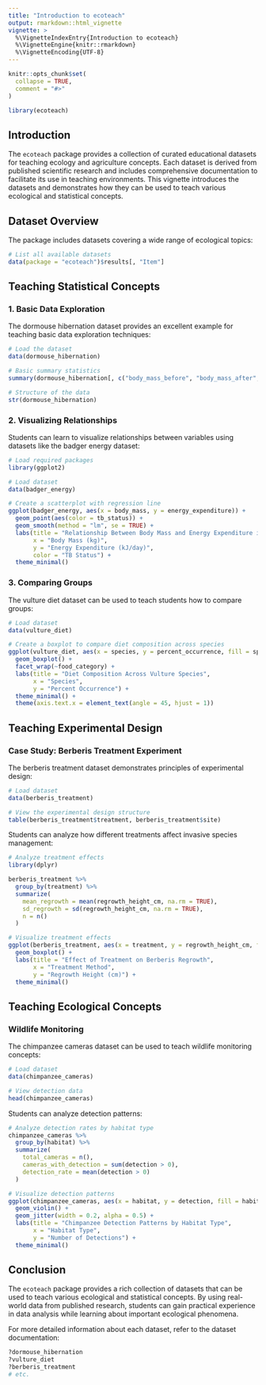 ```yaml
---
title: "Introduction to ecoteach"
output: rmarkdown::html_vignette
vignette: >
  %\VignetteIndexEntry{Introduction to ecoteach}
  %\VignetteEngine{knitr::rmarkdown}
  %\VignetteEncoding{UTF-8}
---
```


```r
knitr::opts_chunk$set(
  collapse = TRUE,
  comment = "#>"
)
```

```r
library(ecoteach)
```

## Introduction

The `ecoteach` package provides a collection of curated educational datasets for teaching ecology and agriculture concepts. Each dataset is derived from published scientific research and includes comprehensive documentation to facilitate its use in teaching environments. This vignette introduces the datasets and demonstrates how they can be used to teach various ecological and statistical concepts.

## Dataset Overview

The package includes datasets covering a wide range of ecological topics:

```r
# List all available datasets
data(package = "ecoteach")$results[, "Item"]
```

## Teaching Statistical Concepts

### 1. Basic Data Exploration

The dormouse hibernation dataset provides an excellent example for teaching basic data exploration techniques:

```r
# Load the dataset
data(dormouse_hibernation)

# Basic summary statistics
summary(dormouse_hibernation[, c("body_mass_before", "body_mass_after", "hibernation_duration")])

# Structure of the data
str(dormouse_hibernation)
```

### 2. Visualizing Relationships

Students can learn to visualize relationships between variables using datasets like the badger energy dataset:

```r
# Load required packages
library(ggplot2)

# Load dataset
data(badger_energy)

# Create a scatterplot with regression line
ggplot(badger_energy, aes(x = body_mass, y = energy_expenditure)) +
  geom_point(aes(color = tb_status)) +
  geom_smooth(method = "lm", se = TRUE) +
  labs(title = "Relationship Between Body Mass and Energy Expenditure in Badgers",
       x = "Body Mass (kg)",
       y = "Energy Expenditure (kJ/day)",
       color = "TB Status") +
  theme_minimal()
```

### 3. Comparing Groups

The vulture diet dataset can be used to teach students how to compare groups:

```r
# Load dataset
data(vulture_diet)

# Create a boxplot to compare diet composition across species
ggplot(vulture_diet, aes(x = species, y = percent_occurrence, fill = species)) +
  geom_boxplot() +
  facet_wrap(~food_category) +
  labs(title = "Diet Composition Across Vulture Species",
       x = "Species",
       y = "Percent Occurrence") +
  theme_minimal() +
  theme(axis.text.x = element_text(angle = 45, hjust = 1))
```

## Teaching Experimental Design

### Case Study: Berberis Treatment Experiment

The berberis treatment dataset demonstrates principles of experimental design:

```r
# Load dataset
data(berberis_treatment)

# View the experimental design structure
table(berberis_treatment$treatment, berberis_treatment$site)
```

Students can analyze how different treatments affect invasive species management:

```r
# Analyze treatment effects
library(dplyr)

berberis_treatment %>%
  group_by(treatment) %>%
  summarize(
    mean_regrowth = mean(regrowth_height_cm, na.rm = TRUE),
    sd_regrowth = sd(regrowth_height_cm, na.rm = TRUE),
    n = n()
  )

# Visualize treatment effects
ggplot(berberis_treatment, aes(x = treatment, y = regrowth_height_cm, fill = treatment)) +
  geom_boxplot() +
  labs(title = "Effect of Treatment on Berberis Regrowth",
       x = "Treatment Method",
       y = "Regrowth Height (cm)") +
  theme_minimal()
```

## Teaching Ecological Concepts

### Wildlife Monitoring

The chimpanzee cameras dataset can be used to teach wildlife monitoring concepts:

```r
# Load dataset
data(chimpanzee_cameras)

# View detection data
head(chimpanzee_cameras)
```

Students can analyze detection patterns:

```r
# Analyze detection rates by habitat type
chimpanzee_cameras %>%
  group_by(habitat) %>%
  summarize(
    total_cameras = n(),
    cameras_with_detection = sum(detection > 0),
    detection_rate = mean(detection > 0)
  )

# Visualize detection patterns
ggplot(chimpanzee_cameras, aes(x = habitat, y = detection, fill = habitat)) +
  geom_violin() +
  geom_jitter(width = 0.2, alpha = 0.5) +
  labs(title = "Chimpanzee Detection Patterns by Habitat Type",
       x = "Habitat Type",
       y = "Number of Detections") +
  theme_minimal()
```

## Conclusion

The `ecoteach` package provides a rich collection of datasets that can be used to teach various ecological and statistical concepts. By using real-world data from published research, students can gain practical experience in data analysis while learning about important ecological phenomena.

For more detailed information about each dataset, refer to the dataset documentation:

```r
?dormouse_hibernation
?vulture_diet
?berberis_treatment
# etc.
```
